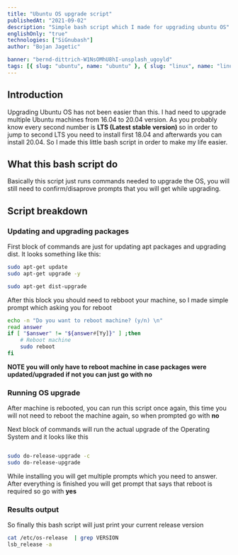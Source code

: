 ```yaml
---
title: "Ubuntu OS upgrade script"
publishedAt: "2021-09-02"
description: "Simple bash script which I made for upgrading ubuntu OS"
englishOnly: "true"
technologies: ["SiGnubash"]
author: "Bojan Jagetic"

banner: "bernd-dittrich-W1NsOMhU8hI-unsplash_ugoyld"
tags: [{ slug: "ubuntu", name: "ubuntu" }, { slug: "linux", name: "linux" }]
---
```


## Introduction

Upgrading Ubuntu OS has not been easier than this. I had need to upgrade multiple Ubuntu machines from 16.04 to 20.04 version.
As you probably know every second number is <b> LTS (Latest stable version) </b> so in order to jump to second LTS you need to install first 18.04 and afterwards 
you can install 20.04. So I made this little bash script in order to make my life easier. 


## What this bash script do

Basically this script just runs commands needed to upgrade the OS, you will still need to confirm/disaprove prompts that you will get while upgrading.


## Script breakdown


### Updating and upgrading packages 

First block of commands are just for updating apt packages and upgrading dist.
It looks something like this:

``` bash
sudo apt-get update
sudo apt-get upgrade -y

sudo apt-get dist-upgrade
```


After this block you should need to rebboot your machine, so I made simple prompt which asking you for reboot 


``` bash 
echo -n "Do you want to reboot machine? (y/n) \n"
read answer
if [ "$answer" != "${answer#[Yy]}" ] ;then
    # Reboot machine
    sudo reboot
fi
```

<b><Accent> NOTE you will only have to reboot machine in case packages were updated/upgraded if not you can just go with no </Accent></b>

### Running OS upgrade

After machine is rebooted, you can run this script once again, this time you will not need to reboot the machine again, so when prompted go with <b>no</b> 

Next block of commands will run the actual upgrade of the Operating System and it looks like this

``` bash

sudo do-release-upgrade -c
sudo do-release-upgrade
```

While installing you will get multiple prompts which you need to answer. 
After everything is finished you will get prompt that says that reboot is required so go with <b>yes</b>

### Results output

So finally this bash script will just print your current release version


``` bash 
cat /etc/os-release  | grep VERSION
lsb_release -a
```
